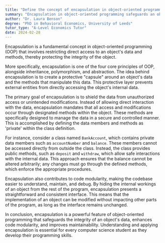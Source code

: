 ```yaml
---
title: "Define the concept of encapsulation in object-oriented programming"
summary: "Encapsulation in object-oriented programming safeguards an object's integrity by keeping its data and methods private, preventing external access and modification."
author: "Dr. Laura Benson"
degree: "PhD in Behavioral Economics, University of Leeds"
tutor_type: "A-Level Economics Tutor"
date: 2024-02-28
---
```


Encapsulation is a fundamental concept in object-oriented programming (OOP) that involves restricting direct access to an object's data and methods, thereby protecting the integrity of the object.

More specifically, encapsulation is one of the four core principles of OOP, alongside inheritance, polymorphism, and abstraction. The idea behind encapsulation is to create a protective "capsule" around an object's data and the methods that manipulate this data. This protective layer prevents external entities from directly accessing the object's internal data.

The primary goal of encapsulation is to shield the data from unauthorized access or unintended modifications. Instead of allowing direct interaction with the data, encapsulation mandates that all access and modifications occur through designated methods within the object. These methods are specifically designed to manage the data in a secure and controlled manner. This is accomplished by defining the data members and methods as 'private' within the class definition.

For instance, consider a class named `BankAccount`, which contains private data members such as `accountNumber` and `balance`. These members cannot be accessed directly from outside the class. Instead, the class provides public methods, such as `deposit` and `withdraw`, which allow safe interactions with the internal data. This approach ensures that the balance cannot be altered arbitrarily; any changes must go through the defined methods, which enforce the appropriate procedures.

Encapsulation also contributes to code modularity, making the codebase easier to understand, maintain, and debug. By hiding the internal workings of an object from the rest of the program, encapsulation presents a straightforward and consistent interface. This means that the implementation of an object can be modified without impacting other parts of the program, as long as the interface remains unchanged.

In conclusion, encapsulation is a powerful feature of object-oriented programming that safeguards the integrity of an object's data, enhances code modularity, and improves maintainability. Understanding and applying encapsulation is essential for every computer science student as they develop their programming skills.
    